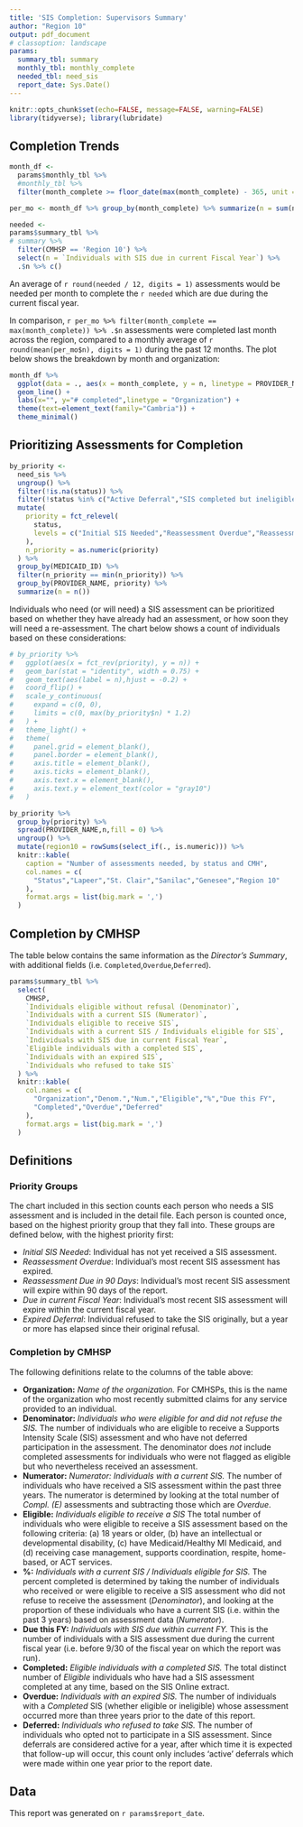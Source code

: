```yaml
---
title: 'SIS Completion: Supervisors Summary'
author: "Region 10"
output: pdf_document
# classoption: landscape
params:
  summary_tbl: summary
  monthly_tbl: monthly_complete
  needed_tbl: need_sis
  report_date: Sys.Date()
---
```


```r
knitr::opts_chunk$set(echo=FALSE, message=FALSE, warning=FALSE)
library(tidyverse); library(lubridate)
```

## Completion Trends

```r

month_df <-
  params$monthly_tbl %>%
  #monthly_tbl %>%
  filter(month_complete >= floor_date(max(month_complete) - 365, unit = "month"))

per_mo <- month_df %>% group_by(month_complete) %>% summarize(n = sum(n)) %>% ungroup

needed <-
params$summary_tbl %>%
# summary %>% 
  filter(CMHSP == 'Region 10') %>% 
  select(n = `Individuals with SIS due in current Fiscal Year`) %>% 
  .$n %>% c()

```

An average of `r round(needed / 12, digits = 1)` assessments would be needed per month to complete the `r needed` which are due during the current fiscal year.

In comparison, `r per_mo %>% filter(month_complete == max(month_complete)) %>% .$n` assessments were completed last month across the region, compared to a monthly average of `r round(mean(per_mo$n), digits = 1)` during the past 12 months.  The plot below shows the breakdown by month and organization:

```r
month_df %>%
  ggplot(data = ., aes(x = month_complete, y = n, linetype = PROVIDER_NAME)) +
  geom_line() +  
  labs(x="", y="# completed",linetype = "Organization") +
  theme(text=element_text(family="Cambria")) +
  theme_minimal()
```

## Prioritizing Assessments for Completion

```r
by_priority <-
  need_sis %>%
  ungroup() %>%
  filter(!is.na(status)) %>%
  filter(!status %in% c("Active Deferral","SIS completed but ineligible","Closed in PCE MiX system")) %>%
  mutate(
    priority = fct_relevel(
      status,
      levels = c("Initial SIS Needed","Reassessment Overdue","Reassessment Due in 90 Days","Due in current Fiscal Year","Expired Deferral")
    ),
    n_priority = as.numeric(priority)
  ) %>%
  group_by(MEDICAID_ID) %>%
  filter(n_priority == min(n_priority)) %>%
  group_by(PROVIDER_NAME, priority) %>%
  summarize(n = n()) 
```

Individuals who need (or will need) a SIS assessment can be prioritized based on whether they have already had an assessment, or how soon they will need a re-assessment.  The chart below shows a count of individuals based on these considerations:

```r
# by_priority %>%
#   ggplot(aes(x = fct_rev(priority), y = n)) + 
#   geom_bar(stat = "identity", width = 0.75) + 
#   geom_text(aes(label = n),hjust = -0.2) +
#   coord_flip() +
#   scale_y_continuous(
#     expand = c(0, 0),
#     limits = c(0, max(by_priority$n) * 1.2)
#   ) +
#   theme_light() +
#   theme(
#     panel.grid = element_blank(),
#     panel.border = element_blank(),
#     axis.title = element_blank(),
#     axis.ticks = element_blank(),
#     axis.text.x = element_blank(),
#     axis.text.y = element_text(color = "gray10")
#   )

by_priority %>%
  group_by(priority) %>%
  spread(PROVIDER_NAME,n,fill = 0) %>%
  ungroup() %>%
  mutate(region10 = rowSums(select_if(., is.numeric))) %>%
  knitr::kable(
    caption = "Number of assessments needed, by status and CMH",
    col.names = c(
      "Status","Lapeer","St. Clair","Sanilac","Genesee","Region 10"
    ),
    format.args = list(big.mark = ',')
  )

```


## Completion by CMHSP

The table below contains the same information as the *Director's Summary*, with additional fields (i.e. `Completed`,`Overdue`,`Deferred`).

```r
params$summary_tbl %>%
  select(
    CMHSP,
    `Individuals eligible without refusal (Denominator)`,
    `Individuals with a current SIS (Numerator)`,
    `Individuals eligible to receive SIS`,
    `Individuals with a current SIS / Individuals eligible for SIS`,
    `Individuals with SIS due in current Fiscal Year`,
    `Eligible individuals with a completed SIS`,
    `Individuals with an expired SIS`,
    `Individuals who refused to take SIS`
  ) %>%
  knitr::kable(
    col.names = c(
      "Organization","Denom.","Num.","Eligible","%","Due this FY",
      "Completed","Overdue","Deferred"
    ),
    format.args = list(big.mark = ',')
  )

```

\pagebreak

## Definitions

### Priority Groups

The chart included in this section counts each person who needs a SIS assessment and is included in the detail file.  Each person is counted once, based on the highest priority group that they fall into.  These groups are defined below, with the highest priority first:

- *Initial SIS Needed*: Individual has not yet received a SIS assessment.
- *Reassessment Overdue*: Individual's most recent SIS assessment has expired.
- *Reassessment Due in 90 Days*: Individual's most recent SIS assessment will expire within 90 days of the report.
- *Due in current Fiscal Year*: Individual's most recent SIS assessment will expire within the current fiscal year.
- *Expired Deferral*: Individual refused to take the SIS originally, but a year or more has elapsed since their original refusal.

### Completion by CMHSP

The following definitions relate to the columns of the table above:

- **Organization:**  *Name of the organization.*  For CMHSPs, this is the name of the organization who most recently submitted claims for any service provided to an individual.
- **Denominator:** *Individuals who were eligible for and did not refuse the SIS.*  The number of individuals who are eligible to receive a Supports Intensity Scale (SIS) assessment and who have not deferred participation in the assessment.  The denominator does *not* include completed assessments for individuals who were not flagged as eligible but who nevertheless received an assessment. 
- **Numerator:** *Numerator: Individuals with a current SIS.*  The number of individuals who have received a SIS assessment within the past three years.  The numerator is determined by looking at the total number of *Compl. (E)* assessments and subtracting those which are *Overdue*.
- **Eligible:**  *Individuals eligible to receive a SIS*  The total number of individuals who were eligible to receive a SIS assessment based on the following criteria: (a) 18 years or older, (b) have an intellectual or developmental disability, (c) have Medicaid/Healthy MI Medicaid, and (d) receiving case management, supports coordination, respite, home-based, or ACT services.
- **%:** *Individuals with a current SIS / Individuals eligible for SIS.*  The percent completed is determined by taking the number of individuals who received or were eligible to receive a SIS assessment who did not refuse to receive the assessment (*Denominator*), and looking at the proportion of these individuals who have a current SIS (i.e. within the past 3 years) based on assessment data (*Numerator*).
- **Due this FY:**  *Individuals with SIS due within current FY.*  This is the number of individuals with a SIS assessment due during the current fiscal year (i.e. before 9/30 of the fiscal year on which the report was run).
- **Completed:**  *Eligible individuals with a completed SIS.*  The total distinct number of *Eligible* individuals who have had a SIS assessment completed at any time, based on the SIS Online extract.
- **Overdue:**  *Individuals with an expired SIS.*  The number of individuals with a *Completed* SIS (whether eligible or ineligible) whose assessment occurred more than three years prior to the date of this report.
- **Deferred:** *Individuals who refused to take SIS.*  The number of individuals who opted not to participate in a SIS assessment.  Since deferrals are considered active for a year, after which time it is expected that follow-up will occur, this count only includes 'active' deferrals which were made within one year prior to the report date.
   
## Data

This report was generated on `r params$report_date`.


